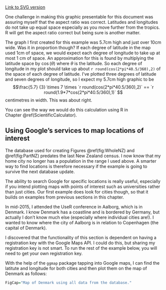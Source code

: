 ﻿[Link to SVG version](../SVGs/MapsPartNZ-1.html)

One challenge in making this graphic presentable for this document was
assuring myself that the aspect ratio was correct. Latitudes and
longitudes do not take up equal space especially as you move further
from the tropics. R will get the aspect ratio correct but being sure is
another matter.

The graph I first created for this example was 5.7cm high and just over
10cm wide. Was it in proportion though? If each degree of latitude in
the map used 1cm of space, we would expect each degree of longitude to
take up at most 1 cm of space. An approximation for this is found by
multiplying the latitude space by $\cos(\theta)$ where $\theta$ is
the latitude. So each degree of longitude in my plot should take up
about `r round(cos(2*pi*40.5/360),2)`  of the space of
each degree of latitude. I’ve plotted three degrees of latitude and
seven degrees of longitude, so I expect my 5.7cm high graphic to be
$$\frac{5.7}
{3} \times 7 \times `r round(cos(2*pi*40.5/360),2)`  == `r round(1.9*7*cos(2*pi*40.5/360),1)` $$ centimetres in
width. This was about right.

You can see the way we would do this calculation using R in
Chapter \@ref(ScientificCalculator).

## Using Google’s services to map locations of interest


The database used for creating Figures  \@ref(fig:WholeNZ)  and \@ref(fig:PartNZ) 
predates the last New Zealand census. I now know that my home city no longer has a population in the range I used above. A smarter way to find locations is therefore necessary if the example is going to survive the next database update.


The ability to search Google for specific locations is really useful,
especially if you intend plotting maps with points of interest such as
universities rather than just cities. Our first example does look for
cities though, so that it builds on examples from previous sections in
this chapter.

In mid-2015, I attended the UseR conference in Aalborg, which is in
Denmark. I know Denmark has a coastline and is bordered by Germany, but
actually I don’t know much else (especially where individual cities
are\!). I wanted to know where the city of Aalborg is in relation to
Copenhagen (the capital of Denmark). 

I discovered that the functionality of this section is dependent on having a registration key with the Google Maps API. I could do this, but sharing my registration key is not smart. To run the rest of the example below, you will need to get your own registration key.

With the help of the
`ggmap` package tapping into Google maps, I can find the
latitute and longitude for both cities and then plot them on the map of
Denmark as follows: 


```r
FigCap="Map of Denmark using all data from the database."
``` 
